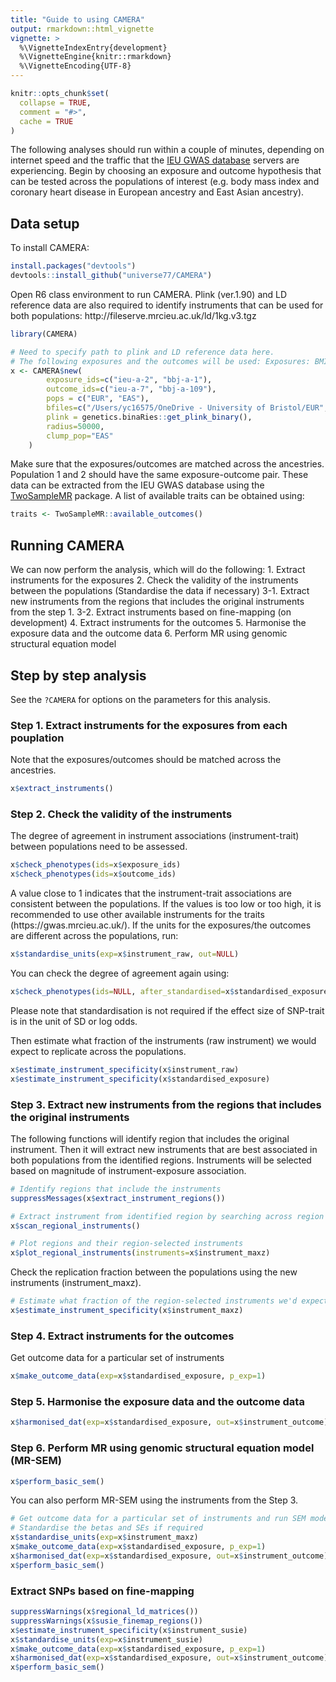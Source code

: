 ```yaml
---
title: "Guide to using CAMERA"
output: rmarkdown::html_vignette
vignette: >
  %\VignetteIndexEntry{development}
  %\VignetteEngine{knitr::rmarkdown}
  %\VignetteEncoding{UTF-8}
---
```


```r
knitr::opts_chunk$set(
  collapse = TRUE,
  comment = "#>",
  cache = TRUE
)
```

The following analyses should run within a couple of minutes, depending on internet speed and the traffic that the [IEU GWAS database](https://gwas.mrcieu.ac.uk/) servers are experiencing. Begin by choosing an exposure and outcome hypothesis that can be tested across the populations of interest (e.g. body mass index and coronary heart disease in European ancestry and East Asian ancestry). 


## Data setup

To install CAMERA:

```r
install.packages("devtools")
devtools::install_github("universe77/CAMERA")
```

Open R6 class environment to run CAMERA. Plink (ver.1.90) and LD reference data are also required to identify instruments that can be used for both populations: http://fileserve.mrcieu.ac.uk/ld/1kg.v3.tgz 


```r
library(CAMERA)

# Need to specify path to plink and LD reference data here.
# The following exposures and the outcomes will be used: Exposures: BMI (EUR-EAS); Outcomes: CHD (EUR-EAS)
x <- CAMERA$new(
  		exposure_ids=c("ieu-a-2", "bbj-a-1"), 
  		outcome_ids=c("ieu-a-7", "bbj-a-109"), 
  		pops = c("EUR", "EAS"),
  		bfiles=c("/Users/yc16575/OneDrive - University of Bristol/EUR", "/Users/yc16575/OneDrive - University of Bristol/EAS"), 		
  		plink = genetics.binaRies::get_plink_binary(), 		
  		radius=50000, 
  		clump_pop="EAS"
	)
```

Make sure that the exposures/outcomes are matched across the ancestries. Population 1 and 2 should have the same exposure-outcome pair. These data can be extracted from the IEU GWAS database using the [TwoSampleMR](https://mrcieu.github.io/TwoSampleMR/) package. A list of available traits can be obtained using:
```r
traits <- TwoSampleMR::available_outcomes()
```

## Running CAMERA

We can now perform the analysis, which will do the following:
1. Extract instruments for the exposures
2. Check the validity of the instruments between the populations (Standardise the data if necessary)
3-1. Extract new instruments from the regions that includes the original instruments from the step 1.
3-2. Extract instruments based on fine-mapping (on development)
4. Extract instruments for the outcomes
5. Harmonise the exposure data and the outcome data
6. Perform MR using genomic structural equation model


## Step by step analysis 

See the `?CAMERA` for options on the parameters for this analysis. 


### Step 1. Extract instruments for the exposures from each pouplation
Note that the exposures/outcomes should be matched across the ancestries. 

```r
x$extract_instruments()
```


### Step 2. Check the validity of the instruments
The degree of agreement in instrument associations (instrument-trait) between populations need to be assessed.

```r
x$check_phenotypes(ids=x$exposure_ids)
x$check_phenotypes(ids=x$outcome_ids)
```
A value close to 1 indicates that the instrument-trait associations are consistent between the populations. If the values is too low or too high, it is recommended to use other available instruments for the traits (https://gwas.mrcieu.ac.uk/). If the units for the exposures/the outcomes are different across the populations, run:
```r
x$standardise_units(exp=x$instrument_raw, out=NULL)
```
You can check the degree of agreement again using:
```r
x$check_phenotypes(ids=NULL, after_standardised=x$standardised_exposure)
```
Please note that standardisation is not required if the effect size of SNP-trait is in the unit of SD or log odds.

Then estimate what fraction of the instruments (raw instrument) we would expect to replicate across the populations.
```r
x$estimate_instrument_specificity(x$instrument_raw)
x$estimate_instrument_specificity(x$standardised_exposure)
```


### Step 3. Extract new instruments from the regions that includes the original instruments
The following functions will identify region that includes the original instrument. Then it will extract new instruments that are best associated in both populations from the identified regions. Instruments will be selected based on magnitude of instrument-exposure association.

```r
# Identify regions that include the instruments
suppressMessages(x$extract_instrument_regions())

# Extract instrument from identified region by searching across region for best associations
x$scan_regional_instruments()

# Plot regions and their region-selected instruments
x$plot_regional_instruments(instruments=x$instrument_maxz)
```

Check the replication fraction between the populations using the new instruments (instrument_maxz).
```r
# Estimate what fraction of the region-selected instruments we'd expect to replicate
x$estimate_instrument_specificity(x$instrument_maxz)
```


### Step 4. Extract instruments for the outcomes
Get outcome data for a particular set of instruments 
```r
x$make_outcome_data(exp=x$standardised_exposure, p_exp=1)
```


### Step 5. Harmonise the exposure data and the outcome data
```r
x$harmonised_dat(exp=x$standardised_exposure, out=x$instrument_outcome)
```

### Step 6. Perform MR using genomic structural equation model (MR-SEM)
```r
x$perform_basic_sem()
```

You can also perform MR-SEM using the instruments from the Step 3.
```r
# Get outcome data for a particular set of instruments and run SEM model 
# Standardise the betas and SEs if required
x$standardise_units(exp=x$instrument_maxz)
x$make_outcome_data(exp=x$standardised_exposure, p_exp=1)
x$harmonised_dat(exp=x$standardised_exposure, out=x$instrument_outcome)
x$perform_basic_sem()
```


### Extract SNPs based on fine-mapping
```r
suppressWarnings(x$regional_ld_matrices())
suppressWarnings(x$susie_finemap_regions())
x$estimate_instrument_specificity(x$instrument_susie)
x$standardise_units(exp=x$instrument_susie)
x$make_outcome_data(exp=x$standardised_exposure, p_exp=1)
x$harmonised_dat(exp=x$standardised_exposure, out=x$instrument_outcome)
x$perform_basic_sem()
```
